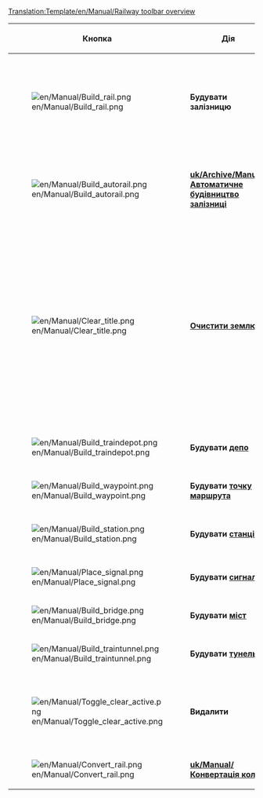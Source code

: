 <noinclude>[[Translation:Template/en/Manual/Railway toolbar overview]]</noinclude>
{|{{en/Wikitable}}
|- style="background:#efefef"
!width='100' |Кнопка
!width='150' |Дія
!Скорочення
!Опис

|-
|[[File:en/Manual/Build rail.png]]
|'''Будувати залізницю'''
|1,2,3,4
|Побудувати шлях(и) у вибраному напрямку. Ви можете перетягнути вказівник через клітинки, якщо обраний тип не діагональний шлях. Не такий ефективний, як наприклад [[uk/Archive/Manual/Автоматичне будівництво залізниці]].

|-
|[[File:en/Manual/Build autorail.png]]
|'''[[uk/Archive/Manual/Автоматичне будівництво залізниці]]'''
|A або 5
|Дуже ефективний інструмент будівництва шляхів у будь-якому напрямку (що може здатися складним для початківців). Якщо затиснути Ctrl, то можна з легкістю видаляти шляхи.

|-
|[[File:en/Manual/Clear title.png]]
|'''[[uk/Manual/Зміна ландшафту|Очистити землю]]'''
|6
|Інструмент із зображенням вибухівки використовується для очищення клітинок з побудованими вамі шляхами які могли бути побудовані неправильно або все що заважає вам прокласти шлях (добре, не все). Майте на увазі - якщо ви клікнете на [[uk/Manual/Станції|станції]], то видалитсься ціла станція, там де на ній нема поїздів. Для видалення станції клітинка за клітинкою використовуйте інструмент видалення + Кнопка станції [[File:en/Manual/Toggle clear active.png]]+[[File:en/Manual/Build station.png]].

|-
|[[File:en/Manual/Build traindepot.png]]
|'''Будувати [[uk/Manual/Депо|депо]]'''
|7
|Відкриває вікно будівництва [[uk/Manual/Депо|депо]], де можна обрати напрямок виїзду для поїздів.

|-
|[[File:en/Manual/Build waypoint.png]]
|'''Будувати [[uk/Manual/Точки маршрута|точку маршрута]]'''
|8
|Дозволяє побудувати [[uk/Manual/Точки маршрута|точку маршрута]] на залізничному шляху

|-
|[[File:en/Manual/Build station.png]]
|'''Будувати [[uk/Manual/Станції|станцію]]'''
|9
|Відкриває вікно будівництва [[uk/Manual/Станції|станцій]], де можна обрати розмір та орієнтацію станції.

|-
|[[File:en/Manual/Place signal.png]]
|'''Будувати [[uk/Manual/Сигнали|сигнал]]'''
|S
|Дозволяє розмістити різноманітні колійні [[uk/Manual/Сигнали|сигнали]].

|-
|[[File:en/Manual/Build bridge.png]]
|'''Будувати [[uk/Manual/Мости|міст]]'''
|B
|Дозволяє будувати залізнічні  [[uk/Manual/Мости|мости]]

|-
|[[File:en/Manual/Build traintunnel.png]]
|'''Будувати [[uk/Manual/Тунелі|тунель]]'''
|T
|Дозволяє будувати підземні [[uk/Manual/Тунелі|тунелі]]

|-
|[[File:en/Manual/Toggle clear active.png]]
|'''Видалити'''
|R
|Натисніть на цю кнопку після того як обрали інший інструмент будівництва, щоб видалити його. Наприклад можна видалити сигнал з колії або окрему клітинку станції.

|-
|[[File:en/Manual/Convert rail.png]]
|'''[[uk/Manual/Конвертація колії]]'''
|C
|Конвертує існуючу колію на колію обраного типу.

|}